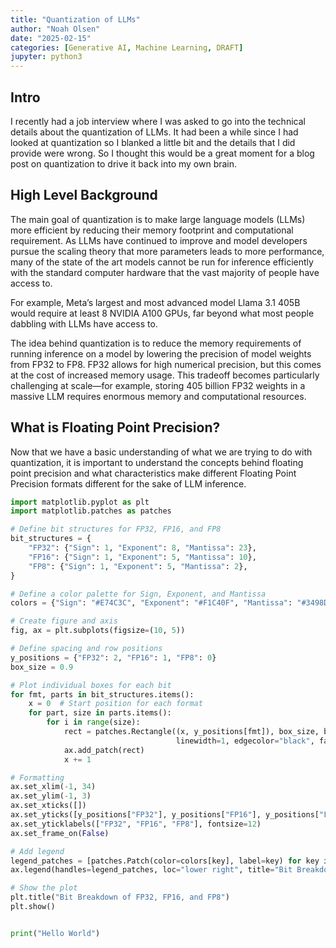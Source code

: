 ```yaml
---
title: "Quantization of LLMs"
author: "Noah Olsen"
date: "2025-02-15"
categories: [Generative AI, Machine Learning, DRAFT]
jupyter: python3
---
```


## Intro
I recently had a job interview where I was asked to go into the technical details about the quantization of LLMs. It  had been a while since I had looked at quantization so I blanked a little bit and the details that I did provide were wrong. So I thought this would be a great moment for a blog post on quantization to drive it back into my own brain.

## High Level Background
The main goal of quantization is to make large language models (LLMs) more efficient by reducing their memory footprint and computational requirement. As LLMs have continued to improve and model developers pursue the scaling theory that more parameters leads to more performance, many of the state of the art models cannot be run for inference efficiently with the standard computer hardware that the vast majority of people have access to.

For example, Meta's largest and most advanced model Llama 3.1 405B would require at least 8 NVIDIA A100 GPUs, far beyond what most people dabbling with LLMs have access to.

The idea behind quantization is to reduce the memory requirements of running inference on a model by lowering the precision of model weights from FP32 to FP8. FP32 allows for high numerical precision, but this comes at the cost of increased memory usage. This tradeoff becomes particularly challenging at scale—for example, storing 405 billion FP32 weights in a massive LLM requires enormous memory and computational resources.

## What is Floating Point Precision?
Now that we have a basic understanding of what we are trying to do with quantization, it is important to understand the concepts behind floating point precision and what characteristics make different Floating Point Precision formats different for the sake of LLM inference.

```python

import matplotlib.pyplot as plt
import matplotlib.patches as patches

# Define bit structures for FP32, FP16, and FP8
bit_structures = {
    "FP32": {"Sign": 1, "Exponent": 8, "Mantissa": 23},
    "FP16": {"Sign": 1, "Exponent": 5, "Mantissa": 10},
    "FP8": {"Sign": 1, "Exponent": 5, "Mantissa": 2},
}

# Define a color palette for Sign, Exponent, and Mantissa
colors = {"Sign": "#E74C3C", "Exponent": "#F1C40F", "Mantissa": "#3498DB"}

# Create figure and axis
fig, ax = plt.subplots(figsize=(10, 5))

# Define spacing and row positions
y_positions = {"FP32": 2, "FP16": 1, "FP8": 0}
box_size = 0.9

# Plot individual boxes for each bit
for fmt, parts in bit_structures.items():
    x = 0  # Start position for each format
    for part, size in parts.items():
        for i in range(size):
            rect = patches.Rectangle((x, y_positions[fmt]), box_size, box_size, 
                                     linewidth=1, edgecolor="black", facecolor=colors[part])
            ax.add_patch(rect)
            x += 1

# Formatting
ax.set_xlim(-1, 34)
ax.set_ylim(-1, 3)
ax.set_xticks([])
ax.set_yticks([y_positions["FP32"], y_positions["FP16"], y_positions["FP8"]])
ax.set_yticklabels(["FP32", "FP16", "FP8"], fontsize=12)
ax.set_frame_on(False)

# Add legend
legend_patches = [patches.Patch(color=colors[key], label=key) for key in colors]
ax.legend(handles=legend_patches, loc="lower right", title="Bit Breakdown")

# Show the plot
plt.title("Bit Breakdown of FP32, FP16, and FP8")
plt.show()



```

```python

print("Hello World")


```